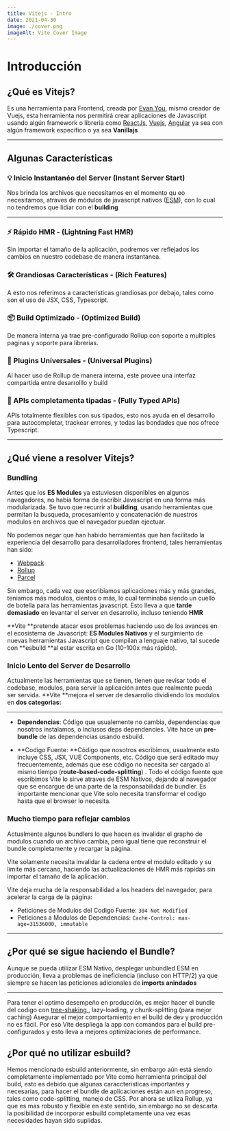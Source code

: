 ```yaml
---
title: Vitejs - Intro
date: 2021-04-30
image: ./cover.png
imageAlt: Vite Cover Image
---
```


# Introducción

## ¿Qué es Vitejs?

Es una herramienta para Frontend, creada por [Evan You](https://twitter.com/youyuxi), mismo creador de Vuejs, esta herramienta nos permitirá crear aplicaciones de Javascript usando algún framework o libreria como [ReactJs](https://reactjs.org/), [Vuejs](https://vuejs.org/), [Angular](https://angular.io/) ya sea con algún framework especifico o ya sea **Vanillajs**

---

## Algunas Características

### 💡 Inicio Instantanéo del Server (Instant Server Start)

Nos brinda los archivos que necesitamos en el momento qu eo necesitamos, atraves de módulos de javascript nativos ([ESM](https://developer.mozilla.org/en-US/docs/Web/JavaScript/Guide/Modules)), con lo cual no tendremos que lidiar con el **building**

---

### ⚡️ Rápido HMR - (Lightning Fast HMR)

Sin importar el tamaño de la aplicación, podremos ver reflejados los cambios en nuestro codebase de manera instantanea.

### 🛠️ Grandiosas Características - (Rich Features)

A esto nos referimos a caracteristicas grandiosas por debajo, tales como son el uso de JSX, CSS, Typescript.

### 📦 Build Optimizado - (Optimized Build)

De manera interna ya trae pre-configurado Rollup con soporte a multiples paginas y soporte para librerias.

### 🔩 Plugins Universales - (Universal Plugins)

Al hacer uso de Rollup de manera interna, este provee una interfaz compartida entre desarrolllo y build

### 🔑 APIs completamenta tipadas - (Fully Typed APIs)

APIs totalmente flexibles con sus tipados, esto nos ayuda en el desarrollo para autocompletar, trackear errores, y todas las bondades que nos ofrece Typescript.

---

## ¿Qué viene a resolver Vitejs?

### Bundling

Antes que los **ES Modules** ya estuviesen disponibles en algunos navegadores, no había forma de escribir Javascript en una forma más modularizada. Se tuvo que recurrir al **building**, usando herramientas que permitan la busqueda, procesamiento y concatenación de nuestros modulos en archivos que el navegador puedan ejectuar.

No podemos negar que han habido herramientas que han facilitado la experiencia del desarrollo para desarrolladores frontend, tales herramientas han sido:

- [Webpack](https://webpack.js.org/)
- [Rollup](https://rollupjs.org/)
- [Parcel](https://parceljs.org/)

Sin embargo, cada vez que escribiamos aplicaciones más y más grandes, teniamos más modulos, cientos o más, lo cual terminaba siendo un cuello de botella para las herramientas javascript. Esto lleva a que **tarde demasiado** en levantar el server en desarrollo, incluso teniendo **HMR**

**Vite **pretende atacar esos problemas haciendo uso de los avances en el ecosistema de Javascript: **ES Modules Nativos** y el surgimiento de nuevas herramientas Javascript que compilan a lenguaje nativo, tal sucede con **esbuild **al estar escrita en Go (10-100x más rápido).

### Inicio Lento del Server de Desarrollo

Actualmente las herramientas que se tienen, tienen que revisar todo el codebase, modulos, para servir la aplicación antes que realmente pueda ser servida. **Vite **mejora el server de desarrollo dividiendo los modulos en **dos categorias:**

---

- **Dependencias**: Código que usualemente no cambia, dependencias que nosotros instalamos, o inclusos deps dependencies. Vite hace un **pre-bundle** de las dependencias usando esbuild.

<mark></mark>

- **Codigo Fuente: **Código que nosotros escribimos, usualmente esto incluye CSS, JSX, VUE Components, etc. Código que será editado muy frecuentemente, además que ese código no necesita ser cargado al mismo tiempo (**route-based-code-splitting**) . Todo el código fuente que escribimos Vite lo sirve atraves de ESM Nativos, dejando al navegador que se encargue de una parte de la responsabilidad de bundler. Es importante mencionar que Vite solo necesita transformar el codigo hasta que el browser lo necesita.

### Mucho tiempo para reflejar cambios

Actualmente algunos bundlers lo que hacen es invalidar el grapho de modulos cuando un archivo cambia, pero igual tiene que reconstruir el bundle completamente y recargar la página.

Vite solamente necesita invalidar la cadena entre el modulo editado y su limite más cercano, haciendo las actualizaciones de HMR más rapidas sin importar el tamaño de la aplicación.

Vite deja mucha de la responsabilidad a los headers del navegador, para acelerar la carga de la página:

- Peticiones de Modulos del Codigo Fuente: `304 Not Modified`
- Peticiones a Modulos de Dependencias: `Cache-Control: max-age=31536000, immutable`

---

## ¿Por qué se sigue haciendo el Bundle?

Aunque se pueda utilizar ESM Nativo, desplegar unbundled ESM en producción, lleva a problemas de ineficiencia (incluso con HTTP/2) ya que siempre se hacen las peticiones adicionales de **imports anindados**

---

Para tener el optimo desempeño en producción, es mejor hacer el bundle del codigo con [tree-shaking ](https://developers.google.com/web/fundamentals/performance/optimizing-javascript/tree-shaking/), lazy-loading, y chunk-splitting (para mejor caching) Asegurar el mejor comportamiento en el build de dev y producción no es fácil. Por eso Vite despliega la app con comandos para el build pre-configurados y esto lleva a mejores optimizaciones de performance.

## ¿Por qué no utilizar esbuild?

Hemos mencionado esbuild anteriormente, sin embargo aún está siendo completamente implementado por Vite como herramienta principal del build, esto es debido que algunas caraccteristicas importantes y necesarias, para hacer el bundle de aplicaciones están aun en progreso, tales como code-splitting, manejo de CSS. Por ahora se utiliza Rollup, ya que es mas robusto y flexible en este sentido, sin embargo no se descarta la posibilidad de incorporar esbuild completamente una vez esas necesidades hayan sido suplidas.
